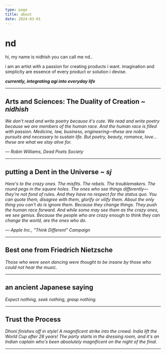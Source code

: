 ```yaml
---
type: page
title: about
date: 2024-03-01
---
```



# nd

hi, my name is nidhish you can call me nd..

i am an artist with a passion for creating products i want. 
imagination and simplicity are essence of every product or solution i devise.

***currently, integrating agi into everyday life***


---

## Arts and Sciences: The Duality of Creation ~ *nidhish*

*We don't read and write poetry because it's cute. We read and write poetry because we are members of the human race. And the human race is filled with passion. Medicine, law, business, engineering—these are noble pursuits and necessary to sustain life. But poetry, beauty, romance, love... these are what we stay alive for.*

— *Robin Williams, Dead Poets Society*

---

## putting a Dent in the Universe ~ *sj*

*Here's to the crazy ones. The misfits. The rebels. The troublemakers. The round pegs in the square holes. The ones who see things differently—they're not fond of rules. And they have no respect for the status quo. You can quote them, disagree with them, glorify or vilify them. About the only thing you can't do is ignore them. Because they change things. They push the human race forward. And while some may see them as the crazy ones, we see genius. Because the people who are crazy enough to think they can change the world, are the ones who do.*

— *Apple Inc., "Think Different" Campaign*

---

## Best one from Friedrich Nietzsche

*Those who were seen dancing were thought to be insane by those who could not hear the music.*

---

## an ancient Japanese saying

*Expect nothing, seek nothing, grasp nothing.*

---

## Trust the Process

*Dhoni finishes off in style! A magnificent strike into the crowd. India lift the World Cup after 28 years! The party starts in the dressing room, and it's an Indian captain who's been absolutely magnificent on the night of the final.*

---



